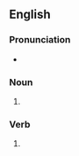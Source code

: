 ==English==

===Pronunciation===
* {{rhymes|en|ɒbz}}

===Noun===
{{head|en|noun form}}

# {{plural of|en|swab}}

===Verb===
{{head|en|verb form}}

# {{en-third-person singular of|swab}}